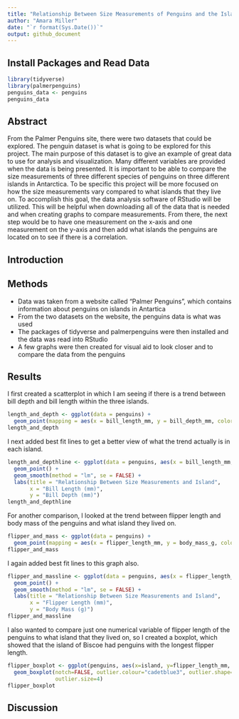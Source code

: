```yaml
---
title: "Relationship Between Size Measurements of Penguins and the Island That They Live On"
author: "Amara Miller"
date: "`r format(Sys.Date())`"
output: github_document
---
```


## Install Packages and Read Data 

```r
library(tidyverse)
library(palmerpenguins)
penguins_data <- penguins
penguins_data
```


## Abstract

From the Palmer Penguins site, there were two datasets that could be explored. The penguin dataset is what is going to be explored for this project. The main purpose of this dataset is to give an example of great data to use for analysis and visualization. Many different variables are provided when the data is being presented. It is important to be able to  compare the size measurements of three different species of penguins on three different islands in Antarctica. To be specific this project will be more focused on how the size measurements vary compared to what islands that they live on. To accomplish this goal, the data analysis software of RStudio will be utilized. This will be helpful when downloading all of the data that is needed and when creating graphs to compare measurements. From there, the next step would be to have one measurement on the x-axis and one measurement on the y-axis and then add what islands the penguins are located on to see if there is a correlation. 

## Introduction


## Methods

- Data was taken from a website called "Palmer Penguins", which contains information about penguins on islands in Antartica
- From the two datasets on the website, the penguins data is what was used
- The packages of tidyverse and palmerpenguins were then installed and the data was read into RStudio
- A few graphs were then created for visual aid to look closer and to compare the data from the penguins


## Results

I first created a scatterplot in which I am seeing if there is a trend between bill depth and bill length within the three islands. 
```r
length_and_depth <- ggplot(data = penguins) +
  geom_point(mapping = aes(x = bill_length_mm, y = bill_depth_mm, color = island))
length_and_depth
```

I next added best fit lines to get a better view of what the trend actually is in each island. 
```r
length_and_depthline <- ggplot(data = penguins, aes(x = bill_length_mm, y = bill_depth_mm, color = island)) +
  geom_point() +
  geom_smooth(method = "lm", se = FALSE) +
  labs(title = "Relationship Between Size Measurements and Island",
       x = "Bill Length (mm)",
       y = "Bill Depth (mm)")
length_and_depthline
```

For another comparison, I looked at the trend between flipper length and body mass of the penguins and what island they lived on.

```r
flipper_and_mass <- ggplot(data = penguins) +
  geom_point(mapping = aes(x = flipper_length_mm, y = body_mass_g, color = island))
flipper_and_mass
```

I again added best fit lines to this graph also. 

```r
flipper_and_massline <- ggplot(data = penguins, aes(x = flipper_length_mm, y = body_mass_g, color = island)) +
  geom_point() +
  geom_smooth(method = "lm", se = FALSE) +
  labs(title = "Relationship Between Size Measurements and Island",
       x = "Flipper Length (mm)",
       y = "Body Mass (g)")
flipper_and_massline
```

I also wanted to compare just one numerical variable of flipper length of the penguins to what island that they lived on, so I created a boxplot, which showed that the island of Biscoe had penguins with the longest flipper length. 

```r
flipper_boxplot <- ggplot(penguins, aes(x=island, y=flipper_length_mm, color = island)) +
  geom_boxplot(notch=FALSE, outlier.colour="cadetblue3", outlier.shape=8,
               outlier.size=4)
flipper_boxplot
```


## Discussion
